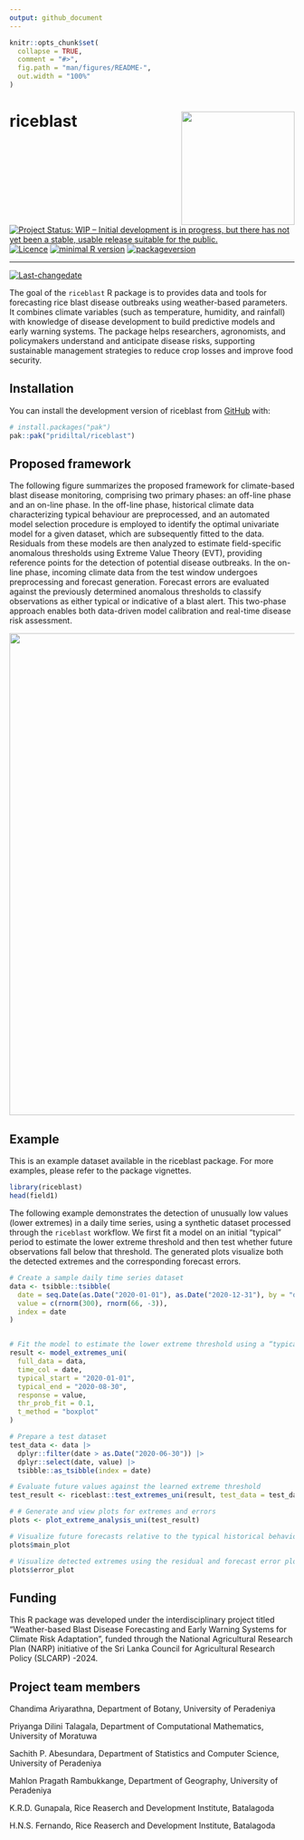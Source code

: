 ```yaml
---
output: github_document
---
```


<!-- README.md is generated from README.Rmd. Please edit that file -->

```r
knitr::opts_chunk$set(
  collapse = TRUE,
  comment = "#>",
  fig.path = "man/figures/README-",
  out.width = "100%"
)
```

# riceblast <img src="man/figures/logo.png" align="right" height="200" width="200" />

[![Project Status: WIP – Initial development is in progress, but there has not yet been a stable, usable release suitable for the public.](https://www.repostatus.org/badges/latest/wip.svg)](https://www.repostatus.org/#wip)
[![Licence](https://img.shields.io/badge/licence-GPL--3-blue.svg)](https://www.gnu.org/licenses/old-licenses/gpl-3.0.html)
[![minimal R version](https://img.shields.io/badge/R%3E%3D-4.1.0-6666ff.svg)](https://cran.r-project.org/)
[![packageversion](https://img.shields.io/badge/Package%20version-0.1.0-orange.svg?style=flat-square)](commits/master)
 
---
 
[![Last-changedate](https://img.shields.io/badge/last%20change-`r gsub('-', '--', Sys.Date())`-yellowgreen.svg)](/commits/master)


The goal of the `riceblast` R package is to provides data and tools for forecasting
rice blast disease outbreaks using weather-based parameters. It combines
climate variables (such as temperature, humidity, and rainfall) with
knowledge of disease development to build predictive models and early
warning systems. The package helps researchers, agronomists, and
policymakers understand and anticipate disease risks, supporting
sustainable management strategies to reduce crop losses and improve food
security.

## Installation

You can install the development version of riceblast from [GitHub](https://github.com/pridiltal/riceblast) with:

``` r
# install.packages("pak")
pak::pak("pridiltal/riceblast")
```

## Proposed framework

The following figure summarizes the proposed framework for climate-based blast disease monitoring, comprising two primary phases: an off-line phase and an on-line phase. In the off-line phase, historical climate data characterizing typical behaviour are preprocessed, and an automated model selection procedure is employed to identify the optimal univariate model for a given dataset, which are subsequently fitted to the data. Residuals from these models are then analyzed to estimate field-specific anomalous thresholds using Extreme Value Theory (EVT), providing reference points for the detection of potential disease outbreaks. In the on-line phase, incoming climate data from the test window undergoes preprocessing and forecast generation. Forecast errors are evaluated against the previously determined anomalous thresholds to classify observations as either typical or indicative of a blast alert. This two-phase approach enables both data-driven model calibration and real-time disease risk assessment.

<img src="man/figures/framework.png" width="850"/>

## Example


This is an example dataset available in the riceblast package. For more examples, please refer to the package vignettes.


```r
library(riceblast)
head(field1)
```


The following example demonstrates the detection of unusually low values (lower extremes) in a daily time series, using a synthetic dataset processed through the `riceblast` workflow. We first fit a model on an initial “typical” period to estimate the lower extreme threshold and then test whether future observations fall below that threshold. The generated plots visualize both the detected extremes and the corresponding forecast errors.

```r
# Create a sample daily time series dataset 
data <- tsibble::tsibble(
  date = seq.Date(as.Date("2020-01-01"), as.Date("2020-12-31"), by = "day"),
  value = c(rnorm(300), rnorm(66, -3)),
  index = date
)


# Fit the model to estimate the lower extreme threshold using a “typical” period
result <- model_extremes_uni(
  full_data = data,
  time_col = date,
  typical_start = "2020-01-01",
  typical_end = "2020-08-30",
  response = value,
  thr_prob_fit = 0.1,
  t_method = "boxplot"
)

# Prepare a test dataset
test_data <- data |>
  dplyr::filter(date > as.Date("2020-06-30")) |>
  dplyr::select(date, value) |>
  tsibble::as_tsibble(index = date)

# Evaluate future values against the learned extreme threshold
test_result <- riceblast::test_extremes_uni(result, test_data = test_data, h = 200)

# # Generate and view plots for extremes and errors
plots <- plot_extreme_analysis_uni(test_result)

# Visualize future forecasts relative to the typical historical behaviour
plots$main_plot

# Visualize detected extremes using the residual and forecast error plots
plots$error_plot
```


## Funding

This R package was developed under the interdisciplinary project titled “Weather-based Blast Disease Forecasting and Early Warning Systems for Climate Risk Adaptation”, funded through the National Agricultural Research Plan (NARP) initiative of the Sri Lanka Council for Agricultural Research Policy (SLCARP) -2024.

## Project team members

Chandima Ariyarathna, Department of Botany, University of Peradeniya

Priyanga Dilini Talagala, Department of Computational Mathematics, University of Moratuwa

Sachith P. Abesundara, Department of Statistics and Computer Science, University of Peradeniya

Mahlon Pragath Rambukkange, Department of Geography, University of Peradeniya

K.R.D. Gunapala, Rice Reaserch and Development Institute, Batalagoda

H.N.S. Fernando, Rice Reaserch and Development Institute, Batalagoda
